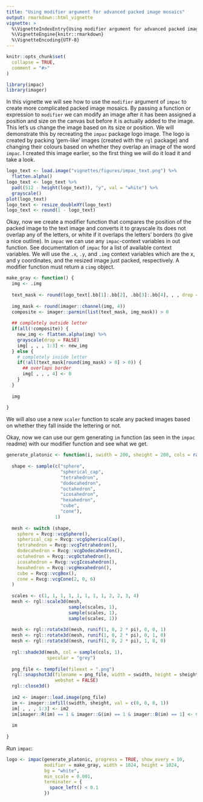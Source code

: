 ```yaml
---
title: "Using modifier argument for advanced packed image mosaics"
output: rmarkdown::html_vignette
vignette: >
  %\VignetteIndexEntry{Using modifier argument for advanced packed image mosaics}
  %\VignetteEngine{knitr::rmarkdown}
  %\VignetteEncoding{UTF-8}
---
```


```r
knitr::opts_chunk$set(
  collapse = TRUE,
  comment = "#>"
)
```

```r
library(impac)
library(imager)
```

In this vignette we will see how to use the `modifier` argument of `impac` to create more complicated packed image mosaics. By passing a function or expression to `modifier` we can modify an image after it has been assigned a position and size on the canvas but before it is actually added to the image. This let's us change the image based on its size or position. We will demonstrate this by recreating the `impac` package logo image. The logo is created by packing 'gem-like' images (created with the `rgl` package) and changing their colours based on whether they overlap an image of the word `impac`. I created this image earlier, so the first thing we will do it load it and take a look.

```r
logo_text <- load.image("vignettes/figures/impac_text.png") %>%
  flatten.alpha() 
logo_text <- logo_text %>%
  pad((512 - height(logo_text)), "y", val = "white") %>%
  grayscale()
plot(logo_text)
logo_text <- resize_doubleXY(logo_text)
logo_text <- round(1 - logo_text)
```

Okay, now we create a modifier function that compares the position of the packed image to the text image and converts it to grayscale its does not overlap any of the letters, or white if it overlaps the letters' borders (to give a nice outline). In `impac` we can use any `impac`-context variables in out function. See documentation of `impac` for a list of available context variables. We will use the `.x`, `.y`, and `.img` context variables which are the x, and y coordinates, and the resized image just packed, respectively. A modifier function must return a `cimg` object.

```r
make_gray <- function() {
  img <- .img
  
  text_mask <- round(logo_text[.bb[1]:.bb[2], .bb[3]:.bb[4], , , drop = FALSE])
  
  img_mask <- round(imager::channel(img, 4))
  composite <- imager::parmin(list(text_mask, img_mask)) > 0
  
  ## completely outside letter
  if(all(!composite)) {
    new_img <- flatten.alpha(img) %>%  
    grayscale(drop = FALSE)
    img[ , , , 1:3] <- new_img
  } else {
    # completely inside letter
    if(!all(text_mask[round(img_mask) > 0] > 0)) {
      ## overlaps border
      img[ , , , 4] <- 0
    }
  }
  
  img
    
}
```

We will also use a new `scaler` function to scale any packed images based on whether they fall inside the lettering or not.

Okay, now we can use our gem generating `im` function (as seen in the `impac` readme) with our modifier function and see what we get.

```r
generate_platonic <- function(i, swidth = 200, sheight = 200, cols = rainbow(100)) {
  
  shape <- sample(c("sphere",
                    "spherical_cap",
                    "tetrahedron",
                    "dodecahedron",
                    "octahedron",
                    "icosahedron",
                    "hexahedron",
                    "cube",
                    "cone"),
                  1)
  
  mesh <- switch (shape,
    sphere = Rvcg::vcgSphere(),
    spherical_cap = Rvcg::vcgSphericalCap(),
    tetrahedron = Rvcg::vcgTetrahedron(),
    dodecahedron = Rvcg::vcgDodecahedron(),
    octahedron = Rvcg::vcgOctahedron(),
    icosahedron = Rvcg::vcgIcosahedron(),
    hexahedron = Rvcg::vcgHexahedron(),
    cube = Rvcg::vcgBox(),
    cone = Rvcg::vcgCone(2, 0, 6)
  )
  
  scales <- c(1, 1, 1, 1, 1, 1, 1, 1, 2, 2, 3, 4)
  mesh <- rgl::scale3d(mesh, 
                       sample(scales, 1),
                       sample(scales, 1),
                       sample(scales, 1))
  
  mesh <- rgl::rotate3d(mesh, runif(1, 0, 2 * pi), 0, 0, 1)
  mesh <- rgl::rotate3d(mesh, runif(1, 0, 2 * pi), 0, 1, 0)
  mesh <- rgl::rotate3d(mesh, runif(1, 0, 2 * pi), 1, 0, 0)
  
  rgl::shade3d(mesh, col = sample(cols, 1),
               specular = "grey")
  
  png_file <- tempfile(fileext = ".png")
  rgl::snapshot3d(filename = png_file, width = swidth, height = sheight,
                  webshot = FALSE)
  rgl::close3d()
  
  im2 <- imager::load.image(png_file)
  im <- imager::imfill(swidth, sheight, val = c(0, 0, 0, 1))
  im[ , , , 1:3] <- im2 
  im[imager::R(im) == 1 & imager::G(im) == 1 & imager::B(im) == 1] <- 0
  
  im  
 
}
```

Run `impac`:

```r
logo <- impac(generate_platonic, progress = TRUE, show_every = 10, 
              modifier = make_gray, width = 1024, height = 1024,
              bg = "white",
              min_scale = 0.001,
              terminater = {
                space_left() < 0.1
              })
```
